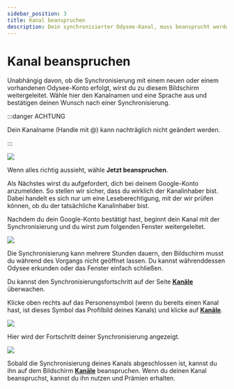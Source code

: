 ---
sidebar_position: 3
title: Kanal beanspruchen
description: Dein synchronisierter Odysee-Kanal, muss beansprucht werden. Wie das geht, zeigen wir dir hier.
---

# Kanal beanspruchen

Unabhängig davon, ob die Synchronisierung mit einem neuen oder einem vorhandenen Odysee-Konto erfolgt, wirst du zu diesem Bildschirm weitergeleitet. Wähle hier den Kanalnamen und eine Sprache aus und bestätigen deinen Wunsch nach einer Synchronisierung.

:::danger ACHTUNG

Dein Kanalname (Handle mit @) kann nachträglich nicht geändert werden.

:::

![](https://i.imgur.com/2Zb7SqR.png)

Wenn alles richtig aussieht, wähle **Jetzt beanspruchen**.

Als Nächstes wirst du aufgefordert, dich bei deinem Google-Konto anzumelden. So stellen wir sicher, dass du wirklich der Kanalinhaber bist. Dabei handelt es sich nur um eine Leseberechtigung, mit der wir prüfen können, ob du der tatsächliche Kanalinhaber bist.

Nachdem du dein Google-Konto bestätigt hast, beginnt dein Kanal mit der Synchronisierung und du wirst zum folgenden Fenster weitergeleitet.

![](https://i.imgur.com/X25hXVq.png)

Die Synchronisierung kann mehrere Stunden dauern, den Bildschirm musst du während des Vorgangs nicht geöffnet lassen. Du kannst währenddessen Odysee erkunden oder das Fenster einfach schließen.

Du kannst den Synchronisierungsfortschritt auf der Seite **[Kanäle](https://odysee.com/$/channels)** überwachen.

Klicke oben rechts auf das Personensymbol (wenn du bereits einen Kanal hast, ist dieses Symbol das Profilbild deines Kanals) und klicke auf **[Kanäle](https://odysee.com/$/channels)**.

![](https://i.imgur.com/KB8nfF3.png)

Hier wird der Fortschritt deiner Synchronisierung angezeigt.

![](https://i.imgur.com/107jwfG.png)

Sobald die Synchronisierung deines Kanals abgeschlossen ist, kannst du ihn auf dem Bildschirm **[Kanäle](https://odysee.com/$/channels)** beanspruchen. Wenn du deinen Kanal beanspruchst, kannst du ihn nutzen und Prämien erhalten.
